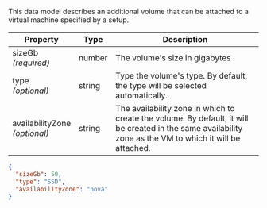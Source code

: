 
This data model describes an additional volume that can be attached to a
virtual machine specified by a <ScrollLink href="#setups">setup</ScrollLink>.

| Property                               | Type    | Description
| -------------------------------------- | ------- | -----------
| sizeGb<br/>*(required)*                | number  | The volume's size in gigabytes
| type<br/>*(optional)*                  | string  | Type the volume's type. By default, the type will be selected automatically.
| availabilityZone<br/>*(optional)*      | string  | The availability zone in which to create the volume. By default, it will be created in the same availability zone as the VM to which it will be attached.

<CodeExample title="Example:">

```json code-example
{
  "sizeGb": 50,
  "type": "SSD",
  "availabilityZone": "nova"
}
```

</CodeExample>
